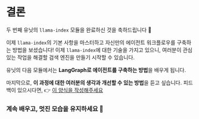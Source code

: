 # 결론

두 번째 유닛의 `llama-index` 모듈을 완료하신 것을 축하드립니다 🥳

이제 `llama-index`의 기본 사항을 마스터하고 자신만의 에이전트 워크플로우를 구축하는 방법을 보셨습니다!
이제 `llama-index`에 대한 기술을 가지고 있으니, 여러분이 관심 있는 작업을 해결할 검색 엔진을 만들기 시작할 수 있습니다.

유닛의 다음 모듈에서는 **LangGraph로 에이전트를 구축하는 방법**을 배우게 됩니다.

마지막으로, **이 과정에 대한 여러분의 생각과 개선할 수 있는 방법**을 듣고 싶습니다.
피드백이 있으시다면, 👉 [이 양식을 작성해주세요](https://docs.google.com/forms/d/e/1FAIpQLSe9VaONn0eglax0uTwi29rIn4tM7H2sYmmybmG5jJNlE5v0xA/viewform?usp=dialog)

### 계속 배우고, 멋진 모습을 유지하세요 🤗 